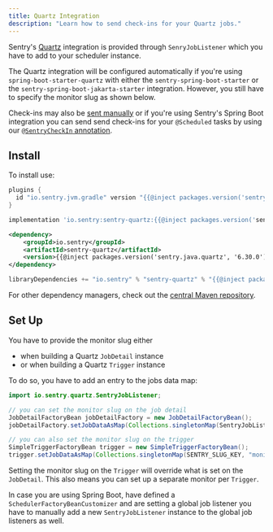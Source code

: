 ```yaml
---
title: Quartz Integration
description: "Learn how to send check-ins for your Quartz jobs."
---
```


Sentry's [Quartz](http://www.quartz-scheduler.org/) integration is provided through `SenryJobListener` which you have to add to your scheduler instance.

The Quartz integration will be configured automatically if you're using `spring-boot-starter-quartz` with either the `sentry-spring-boot-starter` or the `sentry-spring-boot-jakarta-starter` integration. However, you still have to specify the monitor slug as shown below.

Check-ins may also be [sent manually](/platforms/java/crons/) or if you're using Sentry's Spring Boot integration you can send send check-ins for your `@Scheduled` tasks by using our [`@SentryCheckIn` annotation](/platforms/java/guides/spring-boot/crons/).

## Install

To install use:

```groovy {tabTitle:Gradle Plugin}
plugins {
  id "io.sentry.jvm.gradle" version "{{@inject packages.version('sentry.java.android.gradle-plugin', '3.13.0') }}"
}
```

```groovy {tabTitle:Gradle}
implementation 'io.sentry:sentry-quartz:{{@inject packages.version('sentry.java.quartz', '6.30.0') }}'
```

```xml {tabTitle:Maven}
<dependency>
    <groupId>io.sentry</groupId>
    <artifactId>sentry-quartz</artifactId>
    <version>{{@inject packages.version('sentry.java.quartz', '6.30.0') }}</version>
</dependency>
```

```scala {tabTitle: SBT}
libraryDependencies += "io.sentry" % "sentry-quartz" % "{{@inject packages.version('sentry.java.quartz', '6.30.0') }}"
```

For other dependency managers, check out the [central Maven repository](https://search.maven.org/artifact/io.sentry/sentry-quartz).

## Set Up

You have to provide the monitor slug either

- when building a Quartz `JobDetail` instance
- or when building a Quartz `Trigger` instance

To do so, you have to add an entry to the jobs data map:

```java
import io.sentry.quartz.SentryJobListener;

// you can set the monitor slug on the job detail
JobDetailFactoryBean jobDetailFactory = new JobDetailFactoryBean();
jobDetailFactory.setJobDataAsMap(Collections.singletonMap(SentryJobListener.SENTRY_SLUG_KEY, "<monitor-slug>"));

// you can also set the monitor slug on the trigger
SimpleTriggerFactoryBean trigger = new SimpleTriggerFactoryBean();
trigger.setJobDataAsMap(Collections.singletonMap(SENTRY_SLUG_KEY, "monitor_slug_simple_trigger"));
```

<Note>

Setting the monitor slug on the `Trigger` will override what is set on the `JobDetail`. This also means you can set up a separate monitor per `Trigger`.

</Note>

<Note>

In case you are using Spring Boot, have defined a `SchedulerFactoryBeanCustomizer` and are setting a global job listener you have to manually add a new `SentryJobListener` instance to the global job listeners as well.

</Note>
